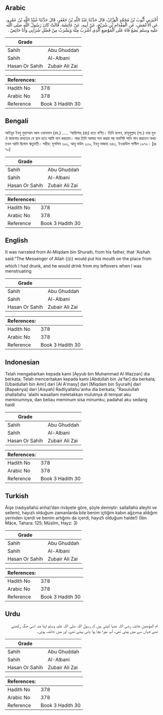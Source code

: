 ## Arabic


<div dir="rtl" lang="ar" style={{fontSize:'larger',backgroundColor:'#f8f9fa',padding:20}}>
أَخْبَرَنِي أَيُّوبُ بْنُ مُحَمَّدٍ الْوَزَّانُ، قَالَ حَدَّثَنَا عَبْدُ اللَّهِ بْنُ جَعْفَرٍ، قَالَ حَدَّثَنَا عُبَيْدُ اللَّهِ بْنُ عَمْرٍو، عَنِ الأَعْمَشِ، عَنِ الْمِقْدَامِ بْنِ شُرَيْحٍ، عَنْ أَبِيهِ، عَنْ عَائِشَةَ، قَالَتْ كَانَ رَسُولُ اللَّهِ صلى الله عليه وسلم يَضَعُ فَاهُ عَلَى الْمَوْضِعِ الَّذِي أَشْرَبُ مِنْهُ وَيَشْرَبُ مِنْ فَضْلِ شَرَابِي وَأَنَا حَائِضٌ ‏.‏
</div>
<div style={{backgroundColor:'#f8f9fa',padding:20, marginBottom: 10}}><table> <thead> <tr> <th>Grade</th> <th></th> </tr> </thead> <tbody> <tr><td>Sahih</td><td>Abu Ghuddah</td></tr><tr><td>Sahih</td><td>Al-Albani</td></tr><tr><td>Hasan Or Sahih</td><td>Zubair Ali Zai</td></tr></tbody></table><table> <thead> <tr> <th>References:</th> <th></th> </tr> </thead> <tbody><tr><td>Hadith No</td><td>378</td></tr><tr><td>Arabic No</td><td>378</td></tr><tr><td>Reference</td><td>Book 3 Hadith 30</td></tr></tbody></table></div>

## Bengali


<div dir="ltr" lang="bn" style={{fontSize:'larger',backgroundColor:'#f8f9fa',padding:20}}>
আইয়ূব ইবনু মুহাম্মাদ আল ওয়াযযান (রহ.) ..... ‘আয়িশাহ্ (রাঃ) হতে বর্ণিত। তিনি বলেন, রাসূলুল্লাহ (সা.) তার মুখ ঐ জায়গায় রাখতেন যে স্থান হতে আমি পান করতাম। আর তিনি আমার পান করার পর অবশিষ্ট পানি পান করতেন অথচ তখন আমি ছিলাম ঋতুমতী। সহীহ: মুসলিম ৩০০, আবূ দাউদ ২০৯, ইবনু মাজাহ ৬৪৩, ইওয়াউল গালীল ১৯৭২। [দ্রঃ ৭০]
</div>
<div style={{backgroundColor:'#f8f9fa',padding:20, marginBottom: 10}}><table> <thead> <tr> <th>Grade</th> <th></th> </tr> </thead> <tbody> <tr><td>Sahih</td><td>Abu Ghuddah</td></tr><tr><td>Sahih</td><td>Al-Albani</td></tr><tr><td>Hasan Or Sahih</td><td>Zubair Ali Zai</td></tr></tbody></table><table> <thead> <tr> <th>References:</th> <th></th> </tr> </thead> <tbody><tr><td>Hadith No</td><td>378</td></tr><tr><td>Arabic No</td><td>378</td></tr><tr><td>Reference</td><td>Book 3 Hadith 30</td></tr></tbody></table></div>

## English


<div dir="ltr" lang="en" style={{fontSize:'larger',backgroundColor:'#f8f9fa',padding:20}}>
It was narrated from Al-Miqdam bin Shuraih, from his father, that 'Aishah said:"The Messenger of Allah (ﷺ) would put his mouth on the place from which I had drunk, and he would drink from my leftovers when I was menstruating
</div>
<div style={{backgroundColor:'#f8f9fa',padding:20, marginBottom: 10}}><table> <thead> <tr> <th>Grade</th> <th></th> </tr> </thead> <tbody> <tr><td>Sahih</td><td>Abu Ghuddah</td></tr><tr><td>Sahih</td><td>Al-Albani</td></tr><tr><td>Hasan Or Sahih</td><td>Zubair Ali Zai</td></tr></tbody></table><table> <thead> <tr> <th>References:</th> <th></th> </tr> </thead> <tbody><tr><td>Hadith No</td><td>378</td></tr><tr><td>Arabic No</td><td>378</td></tr><tr><td>Reference</td><td>Book 3 Hadith 30</td></tr></tbody></table></div>

## Indonesian


<div dir="ltr" lang="id" style={{fontSize:'larger',backgroundColor:'#f8f9fa',padding:20}}>
Telah mengabarkan kepada kami [Ayyub bin Muhammad Al Wazzan] dia berkata; Telah menceritakan kepada kami [Abdullah bin Ja'far] dia berkata; [Ubaidullah bin Amr] dari [Al A'masy] dari [Miqdam bin Syuraih] dari [Bapaknya] dari [Aisyah] Radliyallahu'anha dia berkata; "Rasulullah shallallahu 'alaihi wasallam meletakkan mulutnya di tempat aku meminumnya, dan beliau meminum sisa minumku, padahal aku sedang haidl
</div>
<div style={{backgroundColor:'#f8f9fa',padding:20, marginBottom: 10}}><table> <thead> <tr> <th>Grade</th> <th></th> </tr> </thead> <tbody> <tr><td>Sahih</td><td>Abu Ghuddah</td></tr><tr><td>Sahih</td><td>Al-Albani</td></tr><tr><td>Hasan Or Sahih</td><td>Zubair Ali Zai</td></tr></tbody></table><table> <thead> <tr> <th>References:</th> <th></th> </tr> </thead> <tbody><tr><td>Hadith No</td><td>378</td></tr><tr><td>Arabic No</td><td>378</td></tr><tr><td>Reference</td><td>Book 3 Hadith 30</td></tr></tbody></table></div>

## Turkish


<div dir="ltr" lang="tr" style={{fontSize:'larger',backgroundColor:'#f8f9fa',padding:20}}>
Âişe (radıyallahü anha)’dan rivâyete göre, şöyle demiştir: sallallahü aleyhi ve sellem), hayızlı olduğum zamanlarda bile benim içtiğim kabın ağzıma aldığım yerinden içerdi ve benim artığımı da içerdi, hayızlı olduğum halde!) (İbn Mâce, Tahara: 125; Müslim, Hayz: 3)
</div>
<div style={{backgroundColor:'#f8f9fa',padding:20, marginBottom: 10}}><table> <thead> <tr> <th>Grade</th> <th></th> </tr> </thead> <tbody> <tr><td>Sahih</td><td>Abu Ghuddah</td></tr><tr><td>Sahih</td><td>Al-Albani</td></tr><tr><td>Hasan Or Sahih</td><td>Zubair Ali Zai</td></tr></tbody></table><table> <thead> <tr> <th>References:</th> <th></th> </tr> </thead> <tbody><tr><td>Hadith No</td><td>378</td></tr><tr><td>Arabic No</td><td>378</td></tr><tr><td>Reference</td><td>Book 3 Hadith 30</td></tr></tbody></table></div>

## Urdu


<div dir="rtl" lang="ur" style={{fontSize:'larger',backgroundColor:'#f8f9fa',padding:20}}>
ام المؤمنین عائشہ رضی اللہ عنہا کہتی ہیں کہ رسول اللہ صلی اللہ علیہ وسلم اپنا منہ اسی جگہ رکھتے تھے جہاں سے میں پیتی تھی، آپ میرا بچا ہوا پانی پیتے تھے، اور میں حائضہ ہوتی۔
</div>
<div style={{backgroundColor:'#f8f9fa',padding:20, marginBottom: 10}}><table> <thead> <tr> <th>Grade</th> <th></th> </tr> </thead> <tbody> <tr><td>Sahih</td><td>Abu Ghuddah</td></tr><tr><td>Sahih</td><td>Al-Albani</td></tr><tr><td>Hasan Or Sahih</td><td>Zubair Ali Zai</td></tr></tbody></table><table> <thead> <tr> <th>References:</th> <th></th> </tr> </thead> <tbody><tr><td>Hadith No</td><td>378</td></tr><tr><td>Arabic No</td><td>378</td></tr><tr><td>Reference</td><td>Book 3 Hadith 30</td></tr></tbody></table></div>